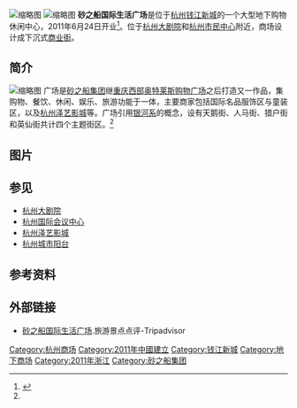[[File:Sasseur_life_plaza_5.JPG|缩略图]]
[[File:Sasseur_life_plaza_3.JPG|缩略图]]
'''砂之船国际生活广场'''是位于[[杭州|杭州]][[钱江新城|钱江新城]]的一个大型地下购物休闲中心，2011年6月24日开业<ref name="开业">{{cite web |url=http://www.zj.xinhuanet.com/newscenter/2011-06/24/content_23094612.htm |language= |title=杭州又添重量级购物中心——砂之船国际生活广场 |publisher=新华网浙江频道 |date=2011-06-24 |accessdate= |deadurl=yes |archiveurl=https://web.archive.org/web/20150326040006/http://www.zj.xinhuanet.com/newscenter/2011-06/24/content_23094612.htm |archivedate=2015-03-26 }}</ref>。位于[[杭州大剧院|杭州大剧院]]和[[杭州市民中心|杭州市民中心]]附近，商场设计成下沉式[[商业街|商业街]]。

== 简介 ==
[[File:Sasseur_life_plaza.JPG|缩略图]]
广场是[[砂之船集团|砂之船集团]]继[[重庆|重庆]][[西部奥特莱斯购物广场|西部奥特莱斯购物广场]]之后打造又一作品，集购物、餐饮、休闲、娱乐、旅游功能于一体，主要商家包括国际名品服饰区与童装区，以及[[杭州泽艺影城|杭州泽艺影城]]等。广场引用[[银河系|银河系]]的概念，设有天鹅街、人马街、猎户街和英仙街共计四个主题街区。<ref name="开业"/>

== 图片 ==
{{Gallery
|width=140
|lines=1
|align=center
|File:Sasseur life plaza 15.JPG|
|File:Sasseur life plaza 17.JPG|
|File:Sasseur life plaza 11.JPG|长梯
|File:Sasseur life plaza 9.JPG|
}}

== 参见 ==
*[[杭州大剧院|杭州大剧院]]
*[[杭州国际会议中心|杭州国际会议中心]]
*[[杭州泽艺影城|杭州泽艺影城]]
*[[杭州城市阳台|杭州城市阳台]]

== 参考资料 ==
<references/>

== 外部链接 ==
{{commons category|Sasseur_life_plaza}}
*[https://cn.tripadvisor.com/Attraction_Review-g298559-d3363691-Reviews-Sand_ships_international_life_Plaza-Hangzhou_Zhejiang.html 砂之船国际生活广场].旅游景点点评-Tripadvisor

{{钱江新城}}
{{DEFAULTSORT:SHA}}
[[Category:杭州商场|Category:杭州商场]]
[[Category:2011年中國建立|Category:2011年中國建立]]
[[Category:钱江新城|Category:钱江新城]]
[[Category:地下商场|Category:地下商场]]
[[Category:2011年浙江|Category:2011年浙江]]
[[Category:砂之船集团|Category:砂之船集团]]